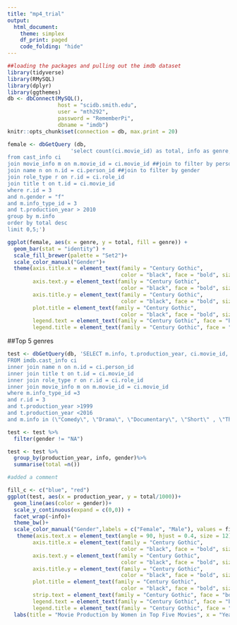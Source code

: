 ```yaml
---
title: "mp4_trial"
output:
  html_document:
    theme: simplex
    df_print: paged
    code_folding: "hide"
---
```


```r
##loading the packages and pulling out the imdb dataset
library(tidyverse)
library(RMySQL)
library(dplyr)
library(ggthemes)
db <- dbConnect(MySQL(), 
                host = "scidb.smith.edu", 
                user = "mth292", 
                password = "RememberPi", 
                dbname = "imdb")
knitr::opts_chunk$set(connection = db, max.print = 20)
```

```r
female <- dbGetQuery (db,
                    'select count(ci.movie_id) as total, info as genre, production_year
from cast_info ci
join movie_info m on m.movie_id = ci.movie_id ##join to filter by person_role_id
join name n on n.id = ci.person_id ##join to filter by gender
join role_type r on r.id = ci.role_id
join title t on t.id = ci.movie_id
where r.id = 3
and n.gender = "f"
and m.info_type_id = 3
and t.production_year > 2010
group by m.info
order by total desc
limit 0,5;')
```

```r
ggplot(female, aes(x = genre, y = total, fill = genre)) +
  geom_bar(stat = "identity") +
  scale_fill_brewer(palette = "Set2")+
  scale_color_manual("Gender")+
  theme(axis.title.x = element_text(family = "Century Gothic", 
                                    color = "black", face = "bold", size = 16),
        axis.text.y = element_text(family = "Century Gothic", 
                                    color = "black", face = "bold", size = 12), 
        axis.title.y = element_text(family = "Century Gothic", 
                                    color = "black", face = "bold", size = 16),
        plot.title = element_text(family = "Century Gothic", 
                                    color = "black", face = "bold", size = 20),
        legend.text = element_text(family = "Century Gothic", face = "bold", size = 18),
        legend.title = element_text(family = "Century Gothic", face = "bold", size = 14))
```

##Top 5 genres
```r
test <- dbGetQuery(db, 'SELECT m.info, t.production_year, ci.movie_id, n.gender
FROM imdb.cast_info ci
inner join name n on n.id = ci.person_id
inner join title t on t.id = ci.movie_id 
inner join role_type r on r.id = ci.role_id
inner join movie_info m on m.movie_id = ci.movie_id
where m.info_type_id =3
and r.id = 3
and t.production_year >1999
and t.production_year <2016
and m.info in (\"Comedy\", \"Drama\", \"Documentary\", \"Short\" , \"Thriller\");')
```

```r
test <- test %>%
  filter(gender != "NA")

test <- test %>%
  group_by(production_year, info, gender)%>%
  summarise(total =n())

#added a comment

```

```r
fill_c <- c("blue", "red")
ggplot(test, aes(x = production_year, y = total/1000))+
  geom_line(aes(color = gender))+
  scale_y_continuous(expand = c(0,0)) +
  facet_wrap(~info)+
  theme_bw()+
  scale_color_manual("Gender",labels = c("Female", "Male"), values = fill_c)+
   theme(axis.text.x = element_text(angle = 90, hjust = 0.4, size = 12), 
        axis.title.x = element_text(family = "Century Gothic", 
                                    color = "black", face = "bold", size = 16),
        axis.text.y = element_text(family = "Century Gothic", 
                                    color = "black", face = "bold", size = 12), 
        axis.title.y = element_text(family = "Century Gothic", 
                                    color = "black", face = "bold", size = 16),
        plot.title = element_text(family = "Century Gothic", 
                                    color = "black", face = "bold", size = 20),
        strip.text = element_text(family = "Century Gothic", face = "bold", size = 12),
        legend.text = element_text(family = "Century Gothic", face = "bold", size = 18),
        legend.title = element_text(family = "Century Gothic", face = "bold", size = 14))+
  labs(title = "Movie Production by Women in Top Five Movies", x = "Year", y = "Number of Movies(in 1000s)")
```








